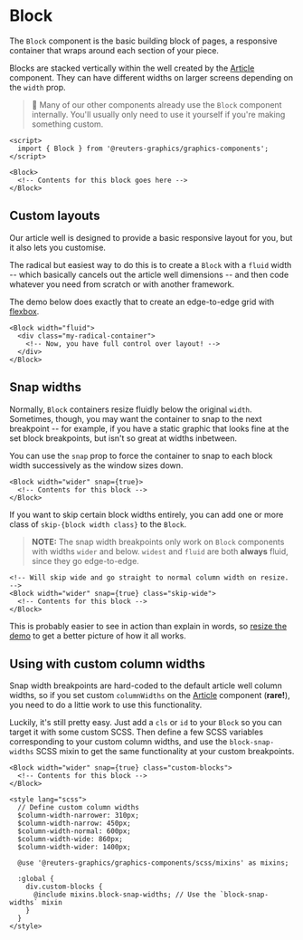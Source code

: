 

<Meta of={BlockStories} />

# Block

The `Block` component is the basic building block of pages, a responsive container that wraps around each section of your piece.

Blocks are stacked vertically within the well created by the [Article](./?path=/docs/components-page-layout-article--docs) component. They can have different widths on larger screens depending on the `width` prop.

> 📌 Many of our other components already use the `Block` component internally. You'll usually only need to use it yourself if you're making something custom.

```svelte
<script>
  import { Block } from '@reuters-graphics/graphics-components';
</script>

<Block>
  <!-- Contents for this block goes here -->
</Block>
```

<Canvas of={BlockStories.Demo} />

## Custom layouts

Our article well is designed to provide a basic responsive layout for you, but it also lets you customise.

The radical but easiest way to do this is to create a `Block` with a `fluid` width -- which basically cancels out the article well dimensions -- and then code whatever you need from scratch or with another framework.

The demo below does exactly that to create an edge-to-edge grid with [flexbox](https://css-tricks.com/snippets/css/a-guide-to-flexbox/).

```svelte
<Block width="fluid">
  <div class="my-radical-container">
    <!-- Now, you have full control over layout! -->
  </div>
</Block>
```

<Canvas of={BlockStories.CustomLayout} />

## Snap widths

Normally, `Block` containers resize fluidly below the original `width`. Sometimes, though, you may want the container to snap to the next breakpoint -- for example, if you have a static graphic that looks fine at the set block breakpoints, but isn't so great at widths inbetween.

You can use the `snap` prop to force the container to snap to each block width successively as the window sizes down.

```svelte
<Block width="wider" snap={true}>
  <!-- Contents for this block -->
</Block>
```

<Canvas of={BlockStories.SnapWidthsBasic} />

If you want to skip certain block widths entirely, you can add one or more class of `skip-{block width class}` to the `Block`.

> **NOTE:** The snap width breakpoints only work on `Block` components with widths `wider` and below. `widest` and `fluid` are both **always** fluid, since they go edge-to-edge.

```svelte
<!-- Will skip wide and go straight to normal column width on resize. -->
<Block width="wider" snap={true} class="skip-wide">
  <!-- Contents for this block -->
</Block>
```

This is probably easier to see in action than explain in words, so [resize the demo](./?path=/docs/components-page-layout-block--snap-skip-widths) to get a better picture of how it all works.

## Using with custom column widths

Snap width breakpoints are hard-coded to the default article well column widths, so if you set custom `columnWidths` on the [Article](./?path=/docs/components-page-layout-article--docs) component (**rare!**), you need to do a littie work to use this functionality.

Luckily, it's still pretty easy. Just add a `cls` or `id` to your `Block` so you can target it with some custom SCSS. Then define a few SCSS variables corresponding to your custom column widths, and use the `block-snap-widths` SCSS mixin to get the same functionality at your custom breakpoints.

```svelte
<Block width="wider" snap={true} class="custom-blocks">
  <!-- Contents for this block -->
</Block>

<style lang="scss">
  // Define custom column widths
  $column-width-narrower: 310px;
  $column-width-narrow: 450px;
  $column-width-normal: 600px;
  $column-width-wide: 860px;
  $column-width-wider: 1400px;

  @use '@reuters-graphics/graphics-components/scss/mixins' as mixins;

  :global {
    div.custom-blocks {
      @include mixins.block-snap-widths; // Use the `block-snap-widths` mixin
    }
  }
</style>
```
